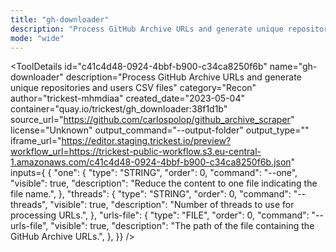 ```yaml
---
title: "gh-downloader"
description: "Process GitHub Archive URLs and generate unique repositories and users CSV files"
mode: "wide"
---
```



<ToolDetails
  id="c41c4d48-0924-4bbf-b900-c34ca8250f6b"
  name="gh-downloader"
  description="Process GitHub Archive URLs and generate unique repositories and users CSV files"
  category="Recon"
  author="trickest-mhmdiaa"
  created_date="2023-05-04"
  container="quay.io/trickest/gh_downloader:38f1d1b"
  source_url="https://github.com/carlospolop/github_archive_scraper"
  license="Unknown"
  output_command="--output-folder"
  output_type=""
  iframe_url="https://editor.staging.trickest.io/preview?workflow_url=https://trickest-public-workflow.s3.eu-central-1.amazonaws.com/c41c4d48-0924-4bbf-b900-c34ca8250f6b.json"
  inputs={ {
  "one": {
    "type": "STRING",
    "order": 0,
    "command": "--one",
    "visible": true,
    "description": "Reduce the content to one file indicating the file name.",
  },
  "threads": {
    "type": "STRING",
    "order": 0,
    "command": "--threads",
    "visible": true,
    "description": "Number of threads to use for processing URLs.",
  },
  "urls-file": {
    "type": "FILE",
    "order": 0,
    "command": "--urls-file",
    "visible": true,
    "description": "The path of the file containing the GitHub Archive URLs.",
  },
}}
/>